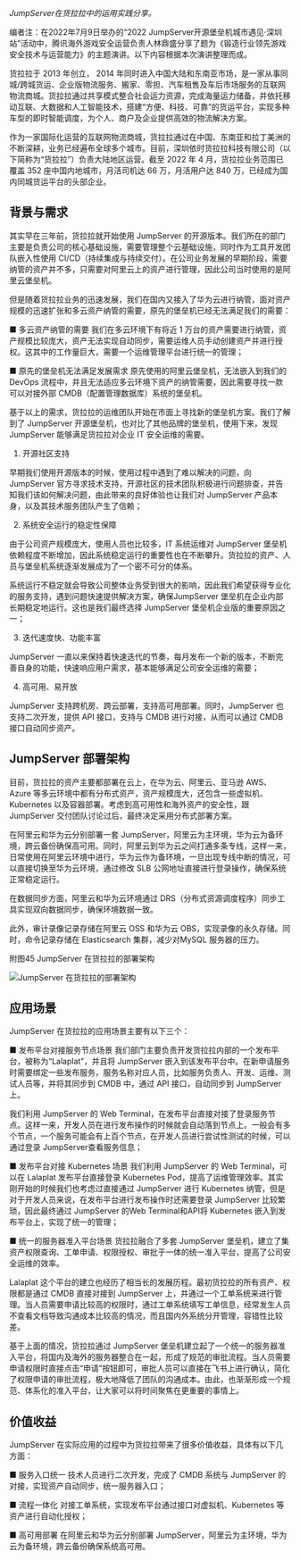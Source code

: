 _JumpServer在货拉拉中的运用实践分享。_

编者注：在2022年7月9日举办的“2022 JumpServer开源堡垒机城市遇见·深圳站”活动中，腾讯海外游戏安全运营负责人林鼎盛分享了题为《锻造行业领先游戏安全技术与运营能力》的主题演讲。以下内容根据本次演讲整理而成。

货拉拉于 2013 年创立， 2014 年同时进入中国大陆和东南亚市场，是一家从事同城/跨城货运、企业版物流服务、搬家、零担、汽车租售及车后市场服务的互联网物流商城。货拉拉通过共享模式整合社会运力资源，完成海量运力储备，并依托移动互联、大数据和人工智能技术，搭建“方便、科技、可靠”的货运平台，实现多种车型的即时智能调度，为个人、商户及企业提供高效的物流解决方案。

作为一家国际化运营的互联网物流商城，货拉拉通过在中国、东南亚和拉丁美洲的不断深耕，业务已经遍布全球多个城市。目前，深圳依时货拉拉科技有限公司（以下简称为“货拉拉”）负责大陆地区运营。截至 2022 年 4 月，货拉拉业务范围已覆盖 352 座中国内地城市，月活司机达 66 万，月活用户达 840 万，已经成为国内同城货运平台的头部企业。

## 背景与需求

其实早在三年前，货拉拉就开始使用 JumpServer 的开源版本。我们所在的部门主要是负责公司的核心基础设施，需要管理整个云基础设施，同时作为工具开发团队嵌入性使用 CI/CD（持续集成与持续交付）。在公司业务发展的早期阶段，需要纳管的资产并不多，只需要对阿里云上的资产进行管理，因此公司当时使用的是阿里云堡垒机。

但是随着货拉拉业务的迅速发展，我们在国内又接入了华为云进行纳管，面对资产规模的迅速扩张和多云资产纳管的需要，原先的堡垒机已经无法满足我们的需要：

■ 多云资产纳管的需要  我们在多云环境下有将近 1 万台的资产需要进行纳管，资产规模比较庞大，资产无法实现自动同步，需要运维人员手动创建资产并进行授权。这其中的工作量巨大，需要一个运维管理平台进行统一的管理；

■ 原先的堡垒机无法满足发展需求  原先使用的阿里云堡垒机，无法嵌入到我们的 DevOps 流程中，并且无法适应多云环境下资产的纳管需要，因此需要寻找一款可以对接外部 CMDB（配置管理数据库）系统的堡垒机。

基于以上的需求，货拉拉的运维团队开始在市面上寻找新的堡垒机方案。我们了解到了 JumpServer 开源堡垒机，也对比了其他品牌的堡垒机，使用下来，发现 JumpServer 能够满足货拉拉对企业 IT 安全运维的需要。

1. 开源社区支持

早期我们使用开源版本的时候，使用过程中遇到了难以解决的问题，向 JumpServer 官方寻求技术支持，开源社区的技术团队积极进行问题排查，并告知我们该如何解决问题，由此带来的良好体验也让我们对 JumpServer 产品本身，以及其技术服务团队产生了信赖；

2. 系统安全运行的稳定性保障

由于公司资产规模庞大，使用人员也比较多，IT 系统运维对 JumpServer 堡垒机依赖程度不断增加，因此系统稳定运行的重要性也在不断攀升。货拉拉的资产、人员与堡垒机系统逐渐发展成为了一个密不可分的体系。

系统运行不稳定就会导致公司整体业务受到很大的影响，因此我们希望获得专业化的服务支持，遇到问题快速提供解决方案，确保JumpServer 堡垒机在企业内部长期稳定地运行。这也是我们最终选择 JumpServer 堡垒机企业版的重要原因之一；

3. 迭代速度快、功能丰富

JumpServer 一直以来保持着快速迭代的节奏，每月发布一个新的版本，不断完善自身的功能，快速响应用户需求，基本能够满足公司安全运维的需要；

4. 高可用、易开放

JumpServer 支持跨机房、跨云部署，支持高可用部署。同时，JumpServer 也支持二次开发，提供 API 接口，支持与 CMDB 进行对接，从而可以通过 CMDB 接口自动同步资产。

## JumpServer 部署架构

目前，货拉拉的资产主要都部署在云上，在华为云、阿里云、亚马逊 AWS、Azure 等多云环境中都有分布式资产，资产规模庞大，还包含一些虚拟机、Kubernetes 以及容器部署。考虑到高可用性和海外资产的安全性，跟 JumpServer 交付团队讨论过后，最终决定采用分布式部署方案。

在阿里云和华为云分别部署一套 JumpServer，阿里云为主环境，华为云为备环境，跨云备份确保高可用。同时，阿里云到华为云之间打通多条专线，这样一来，日常使用在阿里云环境中进行，华为云作为备环境，一旦出现专线中断的情况，可以直接切换至华为云环境，通过修改 SLB 公网地址直接进行登录操作，确保系统正常稳定运行。

在数据同步方面，阿里云和华为云环境通过 DRS（分布式资源调度程序）同步工具实现双向数据同步，确保环境数据一致。

此外，审计录像记录存储在阿里云 OSS 和华为云 OBS，实现录像的永久存储。同时，命令记录存储在 Elasticsearch 集群，减少对MySQL 服务器的压力。

附图45  JumpServer 在货拉拉的部署架构

![JumpServer 在货拉拉的部署架构](../../public/whitepaper/image045.jpg "JumpServer 在货拉拉的部署架构")

## 应用场景

JumpServer 在货拉拉的应用场景主要有以下三个：

■ 发布平台对接服务节点场景 我们部门主要负责开发货拉拉内部的一个发布平台，被称为“Lalaplat”，并且将 JumpServer 嵌入到该发布平台中。在新申请服务时需要绑定一些发布服务，服务名称对应人员，比如服务负责人、开发、运维、测试人员等，并将其同步到 CMDB 中，通过 API 接口，自动同步到 JumpServer 上。

我们利用 JumpServer 的 Web Terminal，在发布平台直接对接了登录服务节点。这样一来，开发人员在进行发布操作的时候就会自动落到节点上。一般会有多个节点，一个服务可能会有上百个节点，在开发人员进行尝试性测试的时候，可以通过登录 JumpServer查看服务信息；

■ 发布平台对接 Kubernetes 场景 我们利用 JumpServer 的 Web Terminal，可以在 Lalaplat 发布平台直接登录 Kubernetes Pod，提高了运维管理效率。其实刚开始的时候我们也考虑过直接通过 JumpServer 进行 Kubernetes 纳管，但是对于开发人员来说，在发布平台进行发布操作时还需要登录 JumpServer 比较繁琐，因此最终通过 JumpServer 的Web Terminal和API将 Kubernetes 嵌入到发布平台上，实现了统一的管理；

■ 统一的服务器准入平台场景 货拉拉融合了多套 JumpServer 堡垒机，建立了集资产权限查询、工单申请、权限授权、审批于一体的统一准入平台，提高了公司安全运维的效率。

Lalaplat 这个平台的建立也经历了相当长的发展历程。最初货拉拉的所有资产、权限都是通过 CMDB 直接对接到 JumpServer 上，并通过一个工单系统来进行管理。当人员需要申请比较高的权限时，通过工单系统填写工单信息，经常发生人员不查看文档导致沟通成本比较高的情况，而且国内外系统分开管理，容错性比较差。

基于上面的情况，货拉拉通过 JumpServer 堡垒机建立起了一个统一的服务器准入平台，将国内及海外的服务器整合在一起，形成了规范的审批流程。当人员需要申请权限时直接点击“申请”按钮即可，审批人员可以直接在飞书上进行确认，简化了权限申请的审批流程，极大地降低了团队的沟通成本。由此，也渐渐形成一个规范、体系化的准入平台，让大家可以将时间聚焦在更重要的事情上。

## 价值收益

JumpServer 在实际应用的过程中为货拉拉带来了很多价值收益，具体有以下几方面：

■ 服务入口统一 技术人员进行二次开发，完成了 CMDB 系统与 JumpServer 的对接，实现资产自动同步，统一服务器入口；

■ 流程一体化 对接工单系统，实现发布平台通过接口对虚拟机、Kubernetes 等资产进行自动化授权；

■ 高可用部署 在阿里云和华为云分别部署 JumpServer，阿里云为主环境，华为云为备环境，跨云备份确保系统高可用。
